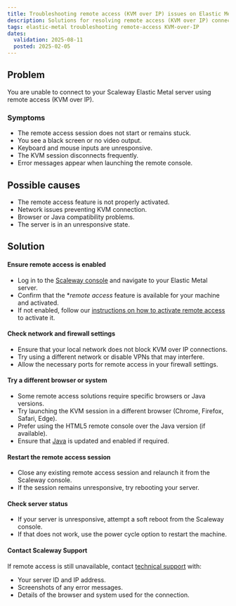 ```yaml
---
title: Troubleshooting remote access (KVM over IP) issues on Elastic Metal servers
description: Solutions for resolving remote access (KVM over IP) connection issues on Scaleway Elastic Metal servers.
tags: elastic-metal troubleshooting remote-access KVM-over-IP
dates:
  validation: 2025-08-11
  posted: 2025-02-05
---
```


## Problem
You are unable to connect to your Scaleway Elastic Metal server using remote access (KVM over IP).

### Symptoms
- The remote access session does not start or remains stuck.
- You see a black screen or no video output.
- Keyboard and mouse inputs are unresponsive.
- The KVM session disconnects frequently.
- Error messages appear when launching the remote console.

## Possible causes
- The remote access feature is not properly activated.
- Network issues preventing KVM connection.
- Browser or Java compatibility problems.
- The server is in an unresponsive state.

## Solution

#### Ensure remote access is enabled
- Log in to the [Scaleway console](https://console.scaleway.com/) and navigate to your Elastic Metal server.
- Confirm that the **remote access* feature is available for your machine and activated.
- If not enabled, follow our [instructions on how to activate remote access](/elastic-metal/how-to/activate-remote-access/) to activate it.

#### Check network and firewall settings
- Ensure that your local network does not block KVM over IP connections.
- Try using a different network or disable VPNs that may interfere.
- Allow the necessary ports for remote access in your firewall settings.

#### Try a different browser or system
- Some remote access solutions require specific browsers or Java versions.
- Try launching the KVM session in a different browser (Chrome, Firefox, Safari, Edge).
- Prefer using the HTML5 remote console over the Java version (if available).
- Ensure that [Java](https://www.java.com/en/) is updated and enabled if required.

#### Restart the remote access session
- Close any existing remote access session and relaunch it from the Scaleway console.
- If the session remains unresponsive, try rebooting your server.

#### Check server status
- If your server is unresponsive, attempt a soft reboot from the Scaleway console.
- If that does not work, use the power cycle option to restart the machine.

#### Contact Scaleway Support
If remote access is still unavailable, contact [technical support](https://console.scaleway.com/support) with:
  - Your server ID and IP address.
  - Screenshots of any error messages.
  - Details of the browser and system used for the connection.
